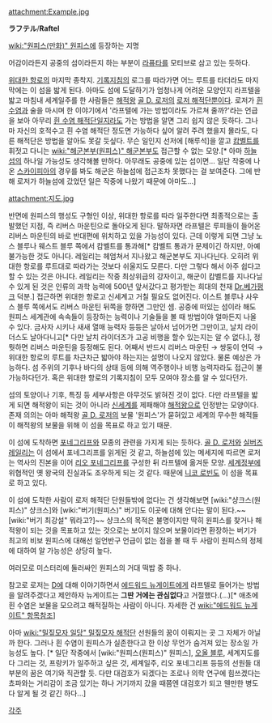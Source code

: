 attachment:Example.jpg

'''ラフテル'''/'''Raftel'''

[[wiki:"원피스(만화)" 원피스]]에 등장하는 지명

어감이라든지 공중의 섬이라든지 하는 부분이 [[라퓨타]]를 모티브로 삼고 있는 듯하다.

[[위대한 항로]]의 마지막 종착지. [[기록지침]]의 로그를 따라가면 어느 루트를 타더라도 마지막에는 이 섬을 밟게 된다. 아마도 섬에 도달하기가 엄청나게 어려운 모양인지 라프텔을 밟고 마침내 세계일주를 한 사람들은 [[해적왕]] [[골 D. 로저]]의 [[로저 해적단]]뿐이다. 로저가 [[흰 수염]]과 술을 마시며 한 이야기에서 '라프텔에 가는 방법이라도 가르쳐 줄까?'라는 언급을 보아 아무리 [[흰 수염 해적단]]일지라도 가는 방법을 알면 그리 쉽지 않은 듯하다. 그나마 자신의 호적수고 흰 수염 해적단 정도면 가능하다 싶어 알려 주려 했을지 몰라도, 다른 해적단은 방법을 알아도 못갈 듯싶다.
무슨 일인지 선저에 [해루석]을 깔고 [[캄벨트]]를 휘젓고 다니는 [[wiki:"해군본부(원피스)" 해군본부]]도 접근할 수 없는 모양.[* 아마 [[하늘섬]]의 하나일 가능성도 생각해볼 만하다. 아무래도 공중에 있는 섬이면... 일단 작중에 나온 [[스카이피아]]의 경우를 봐도 해군은 하늘섬에 접근조차 못했다는 걸 보여준다. 그에 반해 로저가 하늘섬에 갔었던 일은 작중에 나왔기 때문에 아마도...]

attachment:지도.jpg

반면에 원피스의 행성도 구형인 이상, 위대한 항로를 따라 일주한다면 최종적으로는 출발했던 지점, 즉 리버스 마운틴으로 돌아오게 된다. 말하자면 라프텔은 루피들이 들어온 리버스 마운틴의 바로 반대편에 위치하고 있을 가능성이 있다. 근데 이렇게 되면 그냥 노스 블루나 웨스트 블루 쪽에서 캄벨트를 통과해[* 캄벨트 통과가 문제이긴 하지만, 아예 불가능한 것도 아니다. 레일리는 헤엄쳐서 지나왔고 해군본부도 지나다닌다. 오히려 위대한 항로를 루트대로 따라가는 것보다 쉬울지도 모른다. 다만 그렇다 해서 아주 쉽다고 할 수 있는 것은 아니다. 레일리는 작중 최상위급의 강자이고, 해군이 캄벨트를 지나다닐 수 있게 된 것은 인류의 과학 능력에 500년 앞서갔다고 평가받는 희대의 천재 [[Dr.베가펑크]] 덕분.] 접근하면 위대한 항로고 신세계고 거칠 필요도 없어진다. 이스트 블루나 사우스 블루 쪽에서도 리버스 마운틴 뒤쪽을 향하면 그만인 셈. 공중에 떠있는 섬이라 해도 원피스 세계관에 속속들이 등장하는 능력이나 기술들을 볼 때 방법이야 얼마든지 나올 수 있다. 금사자 시키나 새새 열매 능력자 등등은 날아서 넘어가면 그만이고, 날치 라이더스도 날아다니고[* 다만 날치 라이더즈가 고공 비행을 할수 있는지는 알 수 없다.], 정 뭣하면 리버스 마운틴을 등정해도 된다. 어째서 반드시 리버스 마운틴 → 쌍둥이 언덕 → 위대한 항로의 루트를 차근차근 밟아야 하는지는 설명이 나오지 않았다. 물론 예상은 가능하다. 섬 주위의 기후나 바다의 상태 등에 의해 역주행이나 비행 능력자라도 접근이 불가능하다던가. 혹은 위대한 항로의 기록지침이 모두 모여야 장소를 알 수 있다던가.

섬의 토양이나 기후, 특징 등 세부사항은 아무것도 밝혀진 것이 없다. 다만 라프텔을 밟게 되면 해적왕이 되는 것이 아니라 [[신세계(원피스)|신세계]]를 제패해야 [[해적왕]]으로 인정받는 모양이다. 존재 의의는 아마 해적왕 [[골 D. 로저]]의 보물 '원피스'가 묻혀있고 세계의 무수한 해적들이 해적왕의 보물을 위해 이 섬을 목표로 하고 있기 때문.

이 섬에 도착하면 [[포네그리프]]와 모종의 관련을 가지게 되는 듯하다. [[골 D. 로저]]와 [[실버즈 레일리]]는 이 섬에서 포네그리프를 읽게된 것 같고, 하늘섬에 있는 메세지에 따르면 로저는 역사의 진본을 이어 [[리오 포네그리프]]를 구성한 뒤 라프텔에 옮겨둔 모양. [[세계정부(원피스)|세계정부]]에 위협적인 옛 왕국의 진실과도 조우하게 되는 것 같다. 때문에 [[니코 로빈]]도 이 섬을 목표로 하고 있다.

이 섬에 도착한 사람이 로저 해적단 단원들밖에 없다는 건 생각해보면 [wiki:"샹크스(원피스)" 샹크스]와 [wiki:"버기(원피스)" 버기]도 이곳에 대해 안다는 말이 된다.~~[wiki:"버기 최강설" 뭐라고?]~~ 샹크스의 목적은 불명이지만 딱히 원피스를 찾거나 해적왕이 되는 것을 목표하고 있는 것으로는 보이지 않으며 보물이라면 환장하는 버기가 최고의 비보 원피스에 대해선 일언반구 언급이 없는 점을 볼 때 두 사람이 원피스의 정체에 대하여 알 가능성은 상당히 높다.

여러모로 미스터리에 둘러싸인 원피스의 거대 떡밥 중 하나.

참고로 로저는 [[D(원피스)|D]]에 대해 이야기하면서 [[에드워드 뉴게이트]]에게 라프텔로 들어가는 방법을 알려주겠다고 제안하자 뉴게이트는 '''그딴 거에는 관심없다'''고 거절했다.(...)[* 애초에 흰 수염은 보물을 모으려고 해적질하는 사람이 아니다. 자세한 건 [[wiki:"에드워드 뉴게이트" 항목참조]]]

아마 [[wiki:"밀짚모자 일당" 밀짚모자 해적단]] 선원들의 꿈이 이뤄지는 곳 그 자체가 아닐까 한다. 그러나 흰 수염이 원피스가 실존한다고 한 이상 무언가 숨겨져 있는 장소일 가능성도 높다. [* 일단 작중에서 [wiki:"원피스(원피스)" 원피스], [[오올 블루]], 세계지도를 다 그리는 것, 프랑키가 일주하고 싶은 것, 세계일주, 리오 포네그리프 등등의 선원들 대부분의 꿈은 여기와 직관할 듯. 다만 대검호가 되겠다는 조로나 의학 연구에 힘쓰겠다는 쵸파와는 거리감이 조금 있기는 하나 거기까지 갔을 때쯤엔 대검호가 되고 웬만한 병도 다 알게 될 것 같긴 하다...]


[[각주]]
